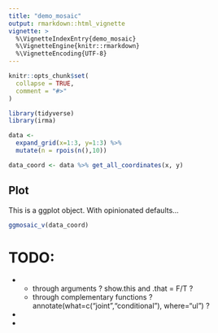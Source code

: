 ```yaml
---
title: "demo_mosaic"
output: rmarkdown::html_vignette
vignette: >
  %\VignetteIndexEntry{demo_mosaic}
  %\VignetteEngine{knitr::rmarkdown}
  %\VignetteEncoding{UTF-8}
---
```


```r
knitr::opts_chunk$set(
  collapse = TRUE,
  comment = "#>"
)
```

```r
library(tidyverse)
library(irma)
```

```r
data <- 
  expand_grid(x=1:3, y=1:3) %>% 
  mutate(n = rpois(n(),10))

data_coord <- data %>% get_all_coordinates(x, y)
```
## Plot

This is a ggplot object. With opinionated defaults...



```r
ggmosaic_v(data_coord)
```

# TODO:

- [ ]: split into basic plot and optional geoms:
  - through arguments ? show.this and .that = F/T ?
  - through complementary functions ? annotate(what=c("joint","conditional"), where="ul") ?
- [ ]: default horizontal (maybe the latter option would avoid some repetition)
- [ ]: add my special 2x2 plot
